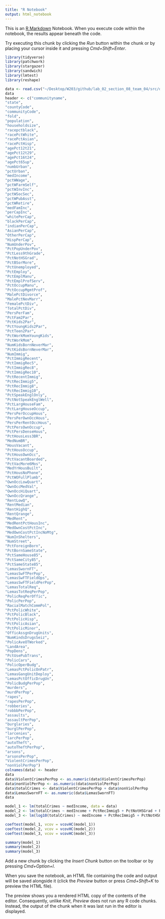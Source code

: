 ```yaml
---
title: "R Notebook"
output: html_notebook
---
```


This is an [R Markdown](http://rmarkdown.rstudio.com) Notebook. When you execute code within the notebook, the results appear beneath the code. 

Try executing this chunk by clicking the *Run* button within the chunk or by placing your cursor inside it and pressing *Cmd+Shift+Enter*. 
```r
library(tidyverse)
library(patchwork)
library(stargazer)
library(sandwich)
library(lmtest)
library(reshape)
```

```r
data <- read.csv("~/Desktop/W203/github/lab_02_section_08_team_04/src/data/raw/CommViolPredUnnormalizedData.txt", header=FALSE)
data
header <- c("communityname",
"state",
"countyCode",
"communityCode",
"fold",
"population",
"householdsize",
"racepctblack",
"racePctWhite",
"racePctAsian",
"racePctHisp",
"agePct12t21",
"agePct12t29",
"agePct16t24",
"agePct65up",
"numbUrban",
"pctUrban",
"medIncome",
"pctWWage",
"pctWFarmSelf",
"pctWInvInc",
"pctWSocSec",
"pctWPubAsst",
"pctWRetire",
"medFamInc",
"perCapInc",
"whitePerCap",
"blackPerCap",
"indianPerCap",
"AsianPerCap",
"OtherPerCap",
"HispPerCap",
"NumUnderPov",
"PctPopUnderPov",
"PctLess9thGrade",
"PctNotHSGrad",
"PctBSorMore",
"PctUnemployed",
"PctEmploy",
"PctEmplManu",
"PctEmplProfServ",
"PctOccupManu",
"PctOccupMgmtProf",
"MalePctDivorce",
"MalePctNevMarr",
"FemalePctDiv",
"TotalPctDiv",
"PersPerFam",
"PctFam2Par",
"PctKids2Par",
"PctYoungKids2Par",
"PctTeen2Par",
"PctWorkMomYoungKids",
"PctWorkMom",
"NumKidsBornNeverMar",
"PctKidsBornNeverMar",
"NumImmig",
"PctImmigRecent",
"PctImmigRec5",
"PctImmigRec8",
"PctImmigRec10",
"PctRecentImmig",
"PctRecImmig5",
"PctRecImmig8",
"PctRecImmig10",
"PctSpeakEnglOnly",
"PctNotSpeakEnglWell",
"PctLargHouseFam",
"PctLargHouseOccup",
"PersPerOccupHous",
"PersPerOwnOccHous",
"PersPerRentOccHous",
"PctPersOwnOccup",
"PctPersDenseHous",
"PctHousLess3BR",
"MedNumBR",
"HousVacant",
"PctHousOccup",
"PctHousOwnOcc",
"PctVacantBoarded",
"PctVacMore6Mos",
"MedYrHousBuilt",
"PctHousNoPhone",
"PctWOFullPlumb",
"OwnOccLowQuart",
"OwnOccMedVal",
"OwnOccHiQuart",
"OwnOccQrange",
"RentLowQ",
"RentMedian",
"RentHighQ",
"RentQrange",
"MedRent",
"MedRentPctHousInc",
"MedOwnCostPctInc",
"MedOwnCostPctIncNoMtg",
"NumInShelters",
"NumStreet",
"PctForeignBorn",
"PctBornSameState",
"PctSameHouse85",
"PctSameCity85",
"PctSameState85",
"LemasSwornFT",
"LemasSwFTPerPop",
"LemasSwFTFieldOps",
"LemasSwFTFieldPerPop",
"LemasTotalReq",
"LemasTotReqPerPop",
"PolicReqPerOffic",
"PolicPerPop",
"RacialMatchCommPol",
"PctPolicWhite",
"PctPolicBlack",
"PctPolicHisp",
"PctPolicAsian",
"PctPolicMinor",
"OfficAssgnDrugUnits",
"NumKindsDrugsSeiz",
"PolicAveOTWorked",
"LandArea",
"PopDens",
"PctUsePubTrans",
"PolicCars",
"PolicOperBudg",
"LemasPctPolicOnPatr",
"LemasGangUnitDeploy",
"LemasPctOfficDrugUn",
"PolicBudgPerPop",
"murders",
"murdPerPop",
"rapes",
"rapesPerPop",
"robberies",
"robbbPerPop",
"assaults",
"assaultPerPop",
"burglaries",
"burglPerPop",
"larcenies",
"larcPerPop",
"autoTheft",
"autoTheftPerPop",
"arsons",
"arsonsPerPop",
"ViolentCrimesPerPop",
"nonViolPerPop")
colnames(data) <- header
data
data$ViolentCrimesPerPop <- as.numeric(data$ViolentCrimesPerPop)
data$nonViolPerPop <- as.numeric(data$nonViolPerPop)
data$totalCrimes <- data$ViolentCrimesPerPop + data$nonViolPerPop
data$LemasSwornFT <- as.numeric(data$LemasSwornFT)
data
```
```r
model_1 <- lm(totalCrimes ~ medIncome, data = data)
model_2 <- lm(totalCrimes ~ medIncome + PctRecImmig5 + PctNotHSGrad + PctUnemployed + PopDens + LemasSwornFT, data = data)
model_3 <- lm(log10(totalCrimes) ~ medIncome + PctRecImmig5 + PctNotHSGrad + PctUnemployed + PopDens + LemasSwornFT + PctFam2Par + PctPopUnderPov + PctVacMore6Mos, data = data)
```

```r
coeftest(model_1, vcov = vcovHC(model_1))
coeftest(model_2, vcov = vcovHC(model_2))
coeftest(model_3, vcov = vcovHC(model_3))

summary(model_1)
summary(model_2)
summary(model_3)
```

Add a new chunk by clicking the *Insert Chunk* button on the toolbar or by pressing *Cmd+Option+I*.

When you save the notebook, an HTML file containing the code and output will be saved alongside it (click the *Preview* button or press *Cmd+Shift+K* to preview the HTML file). 

The preview shows you a rendered HTML copy of the contents of the editor. Consequently, unlike *Knit*, *Preview* does not run any R code chunks. Instead, the output of the chunk when it was last run in the editor is displayed.

